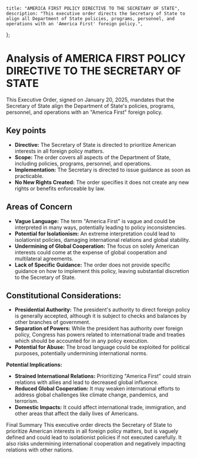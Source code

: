     title: "AMERICA FIRST POLICY DIRECTIVE TO THE SECRETARY OF STATE",
    description: "This executive order directs the Secretary of State to align all Department of State policies, programs, personnel, and operations with an 'America First' foreign policy.",
};

# Analysis of AMERICA FIRST POLICY DIRECTIVE TO THE SECRETARY OF STATE

This Executive Order, signed on January 20, 2025, mandates that the Secretary of State align the Department of State's policies, programs, personnel, and operations with an "America First" foreign policy.

## Key points

- **Directive:** The Secretary of State is directed to prioritize American interests in all foreign policy matters.
- **Scope:** The order covers all aspects of the Department of State, including policies, programs, personnel, and operations.
- **Implementation:** The Secretary is directed to issue guidance as soon as practicable.
- **No New Rights Created:** The order specifies it does not create any new rights or benefits enforceable by law.

## Areas of Concern

- **Vague Language:** The term "America First" is vague and could be interpreted in many ways, potentially leading to policy inconsistencies.
- **Potential for Isolationism:** An extreme interpretation could lead to isolationist policies, damaging international relations and global stability.
- **Undermining of Global Cooperation:** The focus on solely American interests could come at the expense of global cooperation and multilateral agreements.
- **Lack of Specific Guidance:** The order does not provide specific guidance on how to implement this policy, leaving substantial discretion to the Secretary of State.

## Constitutional Considerations:

- **Presidential Authority:** The president's authority to direct foreign policy is generally accepted, although it is subject to checks and balances by other branches of government.
- **Separation of Powers:** While the president has authority over foreign policy, Congress has powers related to international trade and treaties which should be accounted for in any policy execution.
- **Potential for Abuse:** The broad language could be exploited for political purposes, potentially undermining international norms.

**Potential Implications:**

- **Strained International Relations:** Prioritizing "America First" could strain relations with allies and lead to decreased global influence.
- **Reduced Global Cooperation:** It may weaken international efforts to address global challenges like climate change, pandemics, and terrorism.
- **Domestic Impacts:** It could affect international trade, immigration, and other areas that affect the daily lives of Americans.

Final Summary
This executive order directs the Secretary of State to prioritize American interests in all foreign policy matters, but is vaguely defined and could lead to isolationist policies if not executed carefully. It also risks undermining international cooperation and negatively impacting relations with other nations.

